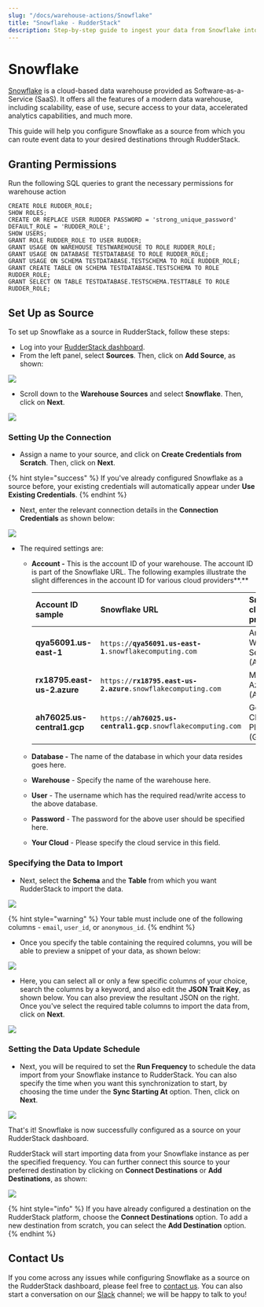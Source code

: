 ```yaml
---
slug: "/docs/warehouse-actions/Snowflake"
title: "Snowflake - RudderStack"
description: Step-by-step guide to ingest your data from Snowflake into RudderStack.
---
```


# Snowflake

[Snowflake](https://www.snowflake.com/) is a cloud-based data warehouse provided as Software-as-a-Service \(SaaS\). It offers all the features of a modern data warehouse, including scalability, ease of use, secure access to your data, accelerated analytics capabilities, and much more.

This guide will help you configure Snowflake as a source from which you can route event data to your desired destinations through RudderStack.

## Granting Permissions

Run the following SQL queries to grant the necessary permissions for warehouse action

```text
CREATE ROLE RUDDER_ROLE;
SHOW ROLES;
CREATE OR REPLACE USER RUDDER PASSWORD = 'strong_unique_password' DEFAULT_ROLE = 'RUDDER_ROLE';
SHOW USERS;
GRANT ROLE RUDDER_ROLE TO USER RUDDER;
GRANT USAGE ON WAREHOUSE TESTWAREHOUSE TO ROLE RUDDER_ROLE;
GRANT USAGE ON DATABASE TESTDATABASE TO ROLE RUDDER_ROLE;
GRANT USAGE ON SCHEMA TESTDATABASE.TESTSCHEMA TO ROLE RUDDER_ROLE;
GRANT CREATE TABLE ON SCHEMA TESTDATABASE.TESTSCHEMA TO ROLE RUDDER_ROLE;
GRANT SELECT ON TABLE TESTDATABASE.TESTSCHEMA.TESTTABLE TO ROLE RUDDER_ROLE;
```

## Set Up as Source

To set up Snowflake as a source in RudderStack, follow these steps:

- Log into your [RudderStack dashboard](https://app.rudderlabs.com/signup?type=freetrial).
- From the left panel, select **Sources**. Then, click on **Add Source**, as shown:

![](../.gitbook/assets/image%20%2897%29%20%281%29%20%281%29%20%282%29%20%282%29%20%282%29%20%282%29%20%282%29%20%282%29%20%282%29%20%282%29%20%282%29%20%282%29%20%282%29%20%283%29%20%282%29.png)

- Scroll down to the **Warehouse Sources** and select **Snowflake**. Then, click on **Next**.

![](../.gitbook/assets/screen-shot-2021-01-13-at-4.42.40-pm.png)

### Setting Up the Connection

- Assign a name to your source, and click on **Create Credentials from Scratch**. Then, click on **Next**.

{% hint style="success" %}
If you've already configured Snowflake as a source before, your existing credentials will automatically appear under **Use Existing Credentials**.
{% endhint %}

- Next, enter the relevant connection details in the **Connection Credentials** as shown below:

![](../.gitbook/assets/screen-shot-2021-01-13-at-4.43.42-pm.png)

- The required settings are:

  - **Account -** This is the account ID of your warehouse. The account ID is part of the Snowflake URL. The following examples illustrate the slight differences in the account ID for various cloud providers**.**

    | Account ID sample           | Snowflake URL                                                    | Snowflake cloud provider                                        |
    | :-------------------------- | :--------------------------------------------------------------- | :-------------------------------------------------------------- |
    | **qya56091.us-east-1**      | `https://`**`qya56091.us-east-1`**`.snowflakecomputing.com`      | Amazon Web Services \(AWS\)                                     |
    | **rx18795.east-us-2.azure** | `https://`**`rx18795.east-us-2.azure`**`.snowflakecomputing.com` | Microsoft Azure \(Azure[\)](https://azure.microsoft.com/en-us/) |
    | **ah76025.us-central1.gcp** | `https://`**`ah76025.us-central1.gcp`**`.snowflakecomputing.com` | Google Cloud Platform \(GCP\)                                   |

  - **Database -** The name of the database in which your data resides goes here.
  - **Warehouse** - Specify the name of the warehouse here.
  - **User** - The username which has the required read/write access to the above database.
  - **Password** - The password for the above user should be specified here.
  - **Your Cloud** - Please specify the cloud service in this field.

### Specifying the Data to Import

- Next, select the **Schema** and the **Table** from which you want RudderStack to import the data.

![](../.gitbook/assets/screen-shot-2021-01-13-at-4.44.24-pm.png)

{% hint style="warning" %}
Your table must include one of the following columns - `email`, `user_id`, or `anonymous_id`.
{% endhint %}

- Once you specify the table containing the required columns, you will be able to preview a snippet of your data, as shown below:

![](../.gitbook/assets/screen-shot-2021-01-05-at-3.21.38-pm.png)

- Here, you can select all or only a few specific columns of your choice, search the columns by a keyword, and also edit the **JSON Trait Key**, as shown below. You can also preview the resultant JSON on the right. Once you've select the required table columns to import the data from, click on **Next**.

![](../.gitbook/assets/screen-shot-2021-01-05-at-3.22.09-pm.png)

### Setting the Data Update Schedule

- Next, you will be required to set the **Run Frequency** to schedule the data import from your Snowflake instance to RudderStack. You can also specify the time when you want this synchronization to start, by choosing the time under the **Sync Starting At** option. Then, click on **Next**.

![](../.gitbook/assets/screen-shot-2021-01-13-at-4.44.45-pm.png)

That's it! Snowflake is now successfully configured as a source on your RudderStack dashboard.

RudderStack will start importing data from your Snowflake instance as per the specified frequency. You can further connect this source to your preferred destination by clicking on **Connect Destinations** or **Add Destinations**, as shown:

![](../.gitbook/assets/screen-shot-2021-01-13-at-4.45.10-pm.png)

{% hint style="info" %}
If you have already configured a destination on the RudderStack platform, choose the **Connect Destinations** option. To add a new destination from scratch, you can select the **Add Destination** option.
{% endhint %}

## Contact Us

If you come across any issues while configuring Snowflake as a source on the RudderStack dashboard, please feel free to [contact us](mailto:%20docs@rudderstack.com). You can also start a conversation on our [Slack](https://resources.rudderstack.com/join-rudderstack-slack) channel; we will be happy to talk to you!
